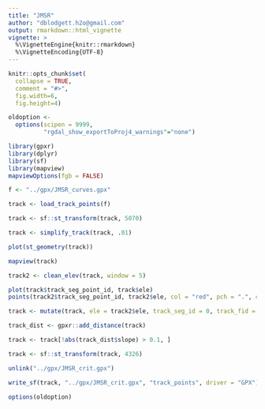```yaml
---
title: "JMSR"
author: "dblodgett.h2o@gmail.com"
output: rmarkdown::html_vignette
vignette: >
  %\VignetteEngine{knitr::rmarkdown}
  %\VignetteEncoding{UTF-8}
---
```


```r
knitr::opts_chunk$set(
  collapse = TRUE,
  comment = "#>",
  fig.width=6,
  fig.height=4)

oldoption <-
  options(scipen = 9999,
          "rgdal_show_exportToProj4_warnings"="none")

library(gpxr)
library(dplyr)
library(sf)
library(mapview)
mapviewOptions(fgb = FALSE)
```

```r

f <- "../gpx/JMSR_curves.gpx"

track <- load_track_points(f)

track <- sf::st_transform(track, 5070)

track <- simplify_track(track, .01)

plot(st_geometry(track))

mapview(track)
```

```r
track2 <- clean_elev(track, window = 5)

plot(track$track_seg_point_id, track$ele)
points(track2$track_seg_point_id, track2$ele, col = "red", pch = ".", cex = 3)
```

```r
track <- mutate(track, ele = track2$ele, track_seg_id = 0, track_fid = 0, time = "")

track_dist <- gpxr::add_distance(track)

track <- track[!abs(track_dist$slope) > 0.1, ]

track <- sf::st_transform(track, 4326)

unlink("../gpx/JMSR_crit.gpx")

write_sf(track, "../gpx/JMSR_crit.gpx", "track_points", driver = "GPX")
```

```r
options(oldoption)
```
